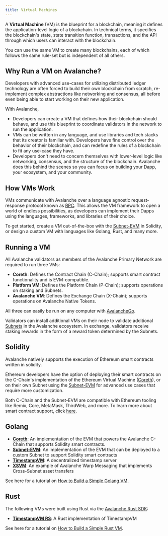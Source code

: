 ```yaml
---
title: Virtual Machines
---
```


A **Virtual Machine** (VM) is the blueprint for a blockchain, meaning it defines the application-level logic of a blockchain. In technical terms, it specifies the blockchain's state, state transition function, transactions, and the API through which users can interact with the blockchain.

You can use the same VM to create many blockchains, each of which follows the same rule-set but is independent of all others.

## Why Run a VM on Avalanche?

Developers with advanced use-cases for utilizing distributed ledger technology are often forced to build their own blockchain from scratch, re-implement complex abstractions like networking and consensus, all before even being able to start working on their new application.

With Avalanche,

- Developers can create a VM that defines how their blockchain should behave, and use this blueprint to coordinate validators in the network to run the application.
- VMs can be written in any language, and use libraries and tech stacks that its creator is familiar with. Developers have fine control over the behavior of their blockchain, and can redefine the rules of a blockchain to fit any use-case they have.
- Developers don't need to concern themselves with lower-level logic like networking, consensus, and the structure of the blockchain. Avalanche does this behind the scenes so you can focus on building your Dapp, your ecosystem, and your community.
    

## How VMs Work

VMs communicate with Avalanche over a language agnostic request-response protocol known as [RPC](https://en.wikipedia.org/wiki/Remote_procedure_call). This allows the VM framework to open a world of endless possibilities, as developers can implement their Dapps using the languages, frameworks, and libraries of their choice.

To get started, create a VM out-of-the-box with the [Subnet-EVM](/build/subnets/c-chain--subnet) in Solidity, or design a custom VM with languages like Golang, Rust, and many more.

## Running a VM

All Avalanche validators as members of the Avalanche Primary Network are required to run three VMs:

- **Coreth**: Defines the Contract Chain (C-Chain); supports smart contract functionality and is EVM-compatible.
- **Platform VM**: Defines the Platform Chain (P-Chain); supports operations on staking and Subnets.
- **Avalanche VM**: Defines the Exchange Chain (X-Chain); supports operations on Avalanche Native Tokens.

All three can easily be run on any computer with [AvalancheGo](/nodes/quick-links).

Validators can install additional VMs on their node to validate additional [Subnets](/learn/subnets) in the Avalanche ecosystem. In exchange, validators receive staking rewards in the form of a reward token determined by the Subnets.

## Solidity

Avalanche natively supports the execution of Ethereum smart contracts written in solidity.

Ethereum developers have the option of deploying their smart contracts on the C-Chain's implementation of the Ethereum Virtual Machine ([Coreth](https://github.com/ava-labs/coreth)), or on their own Subnet using the [Subnet-EVM](https://github.com/ava-labs/subnet-evm) for advanced use cases that require more customization.

Both C-Chain and the Subnet-EVM are compatible with Ethereum tooling like Remix, Core, MetaMask, ThirdWeb, and more. To learn more about smart contract support, click [here](/build/dapps/end-to-end/launch-ethereum).

## Golang

- [**Coreth**](https://github.com/ava-labs/coreth): An implementation of the EVM that powers the Avalanche C-Chain that supports Solidity smart contracts.
- [**Subnet-EVM**](https://github.com/ava-labs/subnet-evm): An implementation of the EVM that can be deployed to a custom Subnet to support Solidity smart contracts
- [**TimestampVM**](https://github.com/ava-labs/timestampvm): A decentralized timestamp server
- [**XSVM**](https://github.com/ava-labs/xsvm): An example of Avalanche Warp Messaging that implements Cross-Subnet asset transfers

See here for a tutorial on [How to Build a Simple Golang VM](/build/virtual-machines/golang-vms/simple-golang-vm).

## Rust

The following VMs were built using Rust via the [Avalanche Rust SDK](https://crates.io/crates/avalanche-types):

- [**TimestampVM RS**](https://github.com/ava-labs/timestampvm-rs): A Rust implementation of TimestampVM

See here for a tutorial on [How to Build a Simple Rust VM](/build/virtual-machines/rust-vms/setting-up-environment).